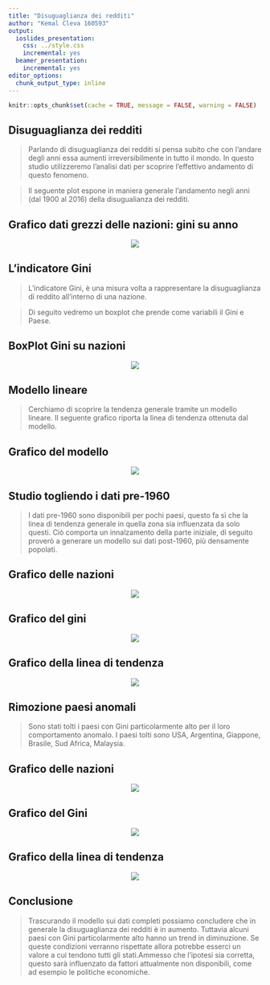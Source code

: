 ---
title: "Disuguaglianza dei redditi"
author: "Kemal Cleva 160593"
output:
  ioslides_presentation:
    css: ../style.css
    incremental: yes
  beamer_presentation:
    incremental: yes
editor_options:
  chunk_output_type: inline
---

```{r setup, include=FALSE}
knitr::opts_chunk$set(cache = TRUE, message = FALSE, warning = FALSE)
```

## Disuguaglianza dei redditi

> Parlando di disuguaglianza dei redditi si pensa subito che con l'andare degli anni essa aumenti irreversibilmente in tutto il mondo. In questo studio utilizzeremo l'analisi dati per scoprire l'effettivo andamento di questo fenomeno.

> Il seguente plot espone in maniera generale l'andamento negli anni (dal 1900 al 2016) della disugualianza dei redditi.


## Grafico dati grezzi delle nazioni: gini su anno

<div style="text-align:center"><img src ="Plot delle nazioni.png"/></div>

## L'indicatore Gini

> L'indicatore Gini, è una misura volta a rappresentare la disuguaglianza di reddito all'interno di una nazione.

> Di seguito vedremo un boxplot che prende come variabili il Gini e Paese.

## BoxPlot Gini su nazioni

<div style="text-align:center"><img src ="Rplot Gini su nazione.png"/></div>

## Modello lineare

> Cerchiamo di scoprire la tendenza generale tramite un modello lineare. Il seguente grafico riporta la linea di tendenza ottenuta dal modello. 

## Grafico del modello

<div style="text-align:center"><img src ="prediction.png"/></div>


## Studio togliendo i dati pre-1960

> I dati pre-1960 sono disponibili per pochi paesi, questo fa sì che la linea di tendenza generale in quella zona sia influenzata da solo questi. Ciò comporta un innalzamento della parte iniziale, di seguito proverò a generare un modello sui dati post-1960, più densamente popolati.

## Grafico delle nazioni

<div style="text-align:center"><img src ="nazioni da 1960.png"/></div>

## Grafico del gini

<div style="text-align:center"><img src ="gini da 1960.png"/></div>

## Grafico della linea di tendenza

<div style="text-align:center"><img src ="linea da 1960.png"/></div>

## Rimozione paesi anomali

> Sono stati tolti i paesi con Gini particolarmente alto per il loro comportamento anomalo. I paesi tolti sono USA, Argentina, Giappone, Brasile, Sud Africa, Malaysia.

## Grafico delle nazioni

<div style="text-align:center"><img src ="Rplot nazioni senza paesi.png"/></div>

## Grafico del Gini

<div style="text-align:center"><img src ="gini senza paesi.png"/></div>

## Grafico della linea di tendenza

<div style="text-align:center"><img src ="Rplot senza paesi.png"/></div>

## Conclusione

> Trascurando il modello sui dati completi possiamo concludere che in generale la disuguaglianza dei redditi è in aumento.
Tuttavia alcuni paesi con Gini particolarmente alto hanno un trend in diminuzione.
Se queste condizioni verranno rispettate allora potrebbe esserci un valore a cui tendono tutti gli stati.Ammesso che l'ipotesi sia corretta, questo sarà influenzato da fattori attualmente non disponibili, come ad esempio le politiche economiche.